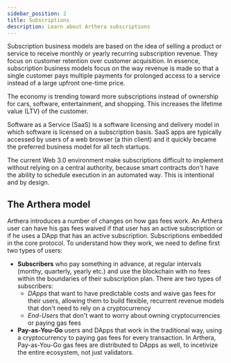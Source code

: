```yaml
---
sidebar_position: 2
title: Subscriptions
description: Learn about Arthera subscriptions
---
```

Subscription business models are based on the idea of selling a product or service to receive monthly or yearly recurring subscription revenue.
They focus on customer retention over customer acquisition. In essence, subscription business models focus on the way revenue is made so that
a single customer pays multiple payments for prolonged access to a service instead of a large upfront one-time price.

The economy is trending toward more subscriptions instead of ownership for cars, software, entertainment, and shopping.
This increases the lifetime value (LTV) of the customer.

Software as a Service (SaaS) is a software licensing and delivery model in which software is licensed on a subscription basis.
SaaS apps are typically accessed by users of a web browser (a thin client) and it quickly became the preferred business model for all tech startups.

The current Web 3.0 environment make subscriptions difficult to implement without relying on a central authority,
because smart contracts don't have the ability to schedule execution in an automated way. This is intentional and by design.

## The Arthera model
Arthera introduces a number of changes on how gas fees work. An Arthera user can have his gas fees waived if that user has an active subscription or if he uses a DApp that has an active subscription.
Subscriptions embedded in the core protocol. To understand how they work, we need to define first two types of users:

- **Subscribers** who pay something in advance, at regular intervals (monthy, quarterly, yearly etc.) and use the blockchain with no fees within the boundaries of their subscription plan. There are two types of subscribers:
    - _DApps_ that want to have predictable costs and waive gas fees for their users, allowing them to build flexible, recurrent revenue models that don't need to rely on a cryptocurrency
    - _End-Users_ that don't want to worry about owning cryptocurrencies or paying gas fees
- **Pay-as-You-Go** users and DApps that work in the traditional way, using a cryptocurrency to paying gas fees for every transaction. In Arthera, Pay-as-You-Go gas fees are distributed to DApps as well, to incetivize the entire ecosystem, not just validators.


